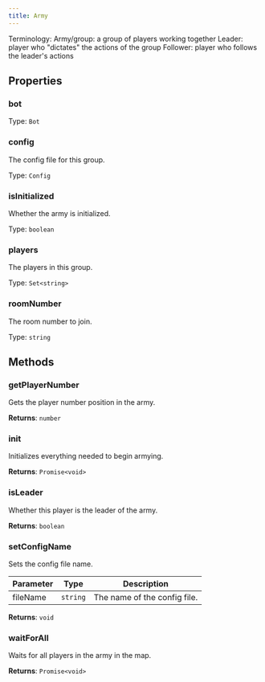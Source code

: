 ```yaml
---
title: Army
---
```



Terminology:
Army/group: a group of players working together
Leader: player who "dictates" the actions of the group
Follower: player who follows the leader's actions


## Properties
### bot




Type: `Bot`


### config


The config file for this group.


Type: `Config`


### isInitialized


Whether the army is initialized.


Type: `boolean`


### players


The players in this group.


Type: `Set<string>`


### roomNumber


The room number to join.


Type: `string`


## Methods

### getPlayerNumber

Gets the player number position in the army.



**Returns**: `number`

### init

Initializes everything needed to begin armying.



**Returns**: `Promise<void>`

### isLeader

Whether this player is the leader of the army.



**Returns**: `boolean`

### setConfigName

Sets the config file name.

| Parameter | Type | Description |
|-----------|------|-------------|
| fileName | `string` | The name of the config file. |


**Returns**: `void`

### waitForAll

Waits for all players in the army in the map.



**Returns**: `Promise<void>`
